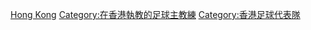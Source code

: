 [[Category:國家足球隊主教練|Hong Kong]]
[[Category:在香港執教的足球主教練|Category:在香港執教的足球主教練]]
[[Category:香港足球代表隊|Category:香港足球代表隊]]